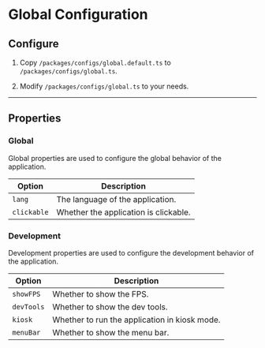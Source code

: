 # Global Configuration

## Configure

1. Copy `/packages/configs/global.default.ts` to `/packages/configs/global.ts`.

2. Modify `/packages/configs/global.ts` to your needs.

---

## Properties

### Global

Global properties are used to configure the global behavior of the application.

| Option      | Description                           |
| ----------- | ------------------------------------- |
| `lang`      | The language of the application.      |
| `clickable` | Whether the application is clickable. |

### Development

Development properties are used to configure the development behavior of the application.

| Option     | Description                                   |
| ---------- | --------------------------------------------- |
| `showFPS`  | Whether to show the FPS.                      |
| `devTools` | Whether to show the dev tools.                |
| `kiosk`    | Whether to run the application in kiosk mode. |
| `menuBar`  | Whether to show the menu bar.                 |
